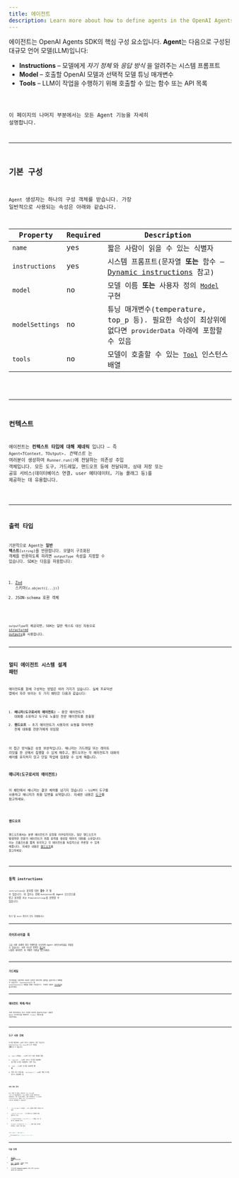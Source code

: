 ```yaml
---
title: 에이전트
description: Learn more about how to define agents in the OpenAI Agents SDK for JavaScript / TypeScript
---
```



에이전트는 OpenAI Agents SDK의 핵심 구성 요소입니다. **Agent**는 다음으로 구성된 대규모 언어 모델(LLM)입니다:

- **Instructions** – 모델에게 _자기 정체_ 와 _응답 방식_ 을 알려주는 시스템 프롬프트
- **Model** – 호출할 OpenAI 모델과 선택적 모델 튜닝 매개변수
- **Tools** – LLM이 작업을 수행하기 위해 호출할 수 있는 함수 또는 API 목록

<Code lang="typescript" code={simpleAgent} title="기본 Agent 정의" />

이 페이지의 나머지 부분에서는 모든 Agent 기능을 자세히 설명합니다.

---

## 기본 구성

`Agent` 생성자는 하나의 구성 객체를 받습니다. 가장 일반적으로 사용되는 속성은 아래와 같습니다.

| Property        | Required | Description                                                                                              |
| --------------- | -------- | -------------------------------------------------------------------------------------------------------- |
| `name`          | yes      | 짧은 사람이 읽을 수 있는 식별자                                                                          |
| `instructions`  | yes      | 시스템 프롬프트(문자열 **또는** 함수 – [Dynamic instructions](#dynamic-instructions) 참고)               |
| `model`         | no       | 모델 이름 **또는** 사용자 정의 [`Model`](/openai-agents-js/openai/agents/interfaces/model/) 구현         |
| `modelSettings` | no       | 튜닝 매개변수(temperature, top_p 등). 필요한 속성이 최상위에 없다면 `providerData` 아래에 포함할 수 있음 |
| `tools`         | no       | 모델이 호출할 수 있는 [`Tool`](/openai-agents-js/openai/agents/type-aliases/tool/) 인스턴스 배열         |

<Code lang="typescript" code={agentWithTools} title="도구가 있는 Agent" />

---

## 컨텍스트

에이전트는 **컨텍스트 타입에 대해 제네릭** 입니다 – 즉 `Agent<TContext, TOutput>`. _컨텍스트_ 는 여러분이 생성하여 `Runner.run()`에 전달하는 의존성 주입 객체입니다. 모든 도구, 가드레일, 핸드오프 등에 전달되며, 상태 저장 또는 공유 서비스(데이터베이스 연결, user 메타데이터, 기능 플래그 등)를 제공하는 데 유용합니다.

<Code lang="typescript" code={agentWithContext} title="컨텍스트가 있는 Agent" />

---

## 출력 타입

기본적으로 Agent는 **일반 텍스트**(`string`)를 반환합니다. 모델이 구조화된 객체를 반환하도록 하려면 `outputType` 속성을 지정할 수 있습니다. SDK는 다음을 허용합니다:

1. [Zod](https://github.com/colinhacks/zod) 스키마(`z.object({...})`)
2. JSON‑schema 호환 객체

<Code
  lang="typescript"
  code={agentWithAodOutputType}
  title="Zod로 구조화된 출력"
/>

`outputType`이 제공되면, SDK는 일반 텍스트 대신 자동으로 [structured outputs](https://platform.openai.com/docs/guides/structured-outputs)을 사용합니다.

---

## 멀티 에이전트 시스템 설계 패턴

에이전트를 함께 구성하는 방법은 여러 가지가 있습니다. 실제 프로덕션 앱에서 자주 보이는 두 가지 패턴은 다음과 같습니다:

1. **매니저(도구로서의 에이전트)** – 중앙 에이전트가 대화를 소유하고 도구로 노출된 전문 에이전트를 호출함
2. **핸드오프** – 초기 에이전트가 사용자의 요청을 파악하면 전체 대화를 전문가에게 위임함

이 접근 방식들은 상호 보완적입니다. 매니저는 가드레일 또는 레이트 리밋을 한 곳에서 집행할 수 있게 해주고, 핸드오프는 각 에이전트가 대화의 제어를 유지하지 않고 단일 작업에 집중할 수 있게 해줍니다.

### 매니저(도구로서의 에이전트)

이 패턴에서 매니저는 결코 제어를 넘기지 않습니다 — LLM이 도구를 사용하고 매니저가 최종 답변을 요약합니다. 자세한 내용은 [도구](/openai-agents-js/ko/guides/tools#agents-as-tools)를 참고하세요.

<Code lang="typescript" code={agentsAsTools} title="도구로서의 에이전트" />

### 핸드오프

핸드오프에서는 분류 에이전트가 요청을 라우팅하지만, 일단 핸드오프가 발생하면 전문가 에이전트가 최종 출력을 생성할 때까지 대화를 소유합니다. 이는 프롬프트를 짧게 유지하고 각 에이전트를 독립적으로 추론할 수 있게 해줍니다. 자세한 내용은 [핸드오프](/openai-agents-js/ko/guides/handoffs)를 참고하세요.

<Code
  lang="typescript"
  code={agentWithHandoffs}
  title="핸드오프가 있는 Agent"
/>

---

## 동적 instructions

`instructions`는 문자열 대신 **함수** 가 될 수 있습니다. 이 함수는 현재 `RunContext`와 Agent 인스턴스를 받고 문자열 _또는_ `Promise<string>`을 반환할 수 있습니다.

<Code
  lang="typescript"
  code={agentWithDynamicInstructions}
  title="동적 instructions가 있는 Agent"
/>

동기 및 `async` 함수가 모두 지원됩니다.

---

## 라이프사이클 훅

고급 사용 사례의 경우 이벤트를 수신하여 Agent 라이프사이클을 관찰할 수 있습니다. 사용 가능한 항목은 [여기](https://github.com/openai/openai-agents-js/blob/main/packages/agents-core/src/lifecycle.ts)에 나열된 에이전트 훅 이벤트 이름을 참고하세요.

<Code
  lang="typescript"
  code={agentWithLifecycleHooks}
  title="라이프사이클 훅이 있는 Agent"
/>

---

## 가드레일

가드레일을 사용하면 사용자 입력과 에이전트 출력을 검증하거나 변환할 수 있습니다. `inputGuardrails` 및 `outputGuardrails` 배열을 통해 구성합니다. 자세한 내용은 [가드레일](/openai-agents-js/ko/guides/guardrails)을 참고하세요.

---

## 에이전트 복제/복사

기존 에이전트의 약간 수정된 버전이 필요하신가요? 새로운 `Agent` 인스턴스를 반환하는 `clone()` 메서드를 사용하세요.

<Code lang="typescript" code={agentCloning} title="Cloning Agents" />

---

## 도구 사용 강제

도구를 제공해도 LLM이 반드시 호출하는 것은 아닙니다. `modelSettings.tool_choice`로 도구 사용을 **강제** 할 수 있습니다:

1. `'auto'`(기본값) – LLM이 도구 사용 여부를 결정
2. `'required'` – LLM은 _반드시_ 도구를 호출해야 함(어떤 도구를 사용할지는 선택 가능)
3. `'none'` – LLM은 도구를 호출하면 **안 됨**
4. 특정 도구 이름(예: `'calculator'`) – LLM은 해당 도구를 반드시 호출해야 함

<Code lang="typescript" code={agentForcingToolUse} title="도구 사용 강제" />

### 무한 루프 방지

도구 호출 후 SDK는 자동으로 `tool_choice`를 `'auto'`로 재설정합니다. 이는 모델이 도구를 반복적으로 호출하려는 무한 루프에 빠지는 것을 방지합니다. 이 동작은 `resetToolChoice` 플래그 또는 `toolUseBehavior` 구성으로 재정의할 수 있습니다:

- `'run_llm_again'`(기본값) – 도구 결과와 함께 LLM을 다시 실행
- `'stop_on_first_tool'` – 첫 번째 도구 결과를 최종 답변으로 처리
- `{ stopAtToolNames: ['my_tool'] }` – 나열된 도구 중 하나가 호출되면 중지
- `(context, toolResults) => ...` – 실행 종료 여부를 반환하는 사용자 정의 함수

```typescript
const agent = new Agent({
  ...,
  toolUseBehavior: 'stop_on_first_tool',
});
```

---

## 다음 단계

- [에이전트 실행](/openai-agents-js/ko/guides/running-agents)을 학습하세요
- [도구](/openai-agents-js/ko/guides/tools), [가드레일](/openai-agents-js/ko/guides/guardrails), [모델](/openai-agents-js/ko/guides/models)을 자세히 알아보세요
- 사이드바의 **@openai/agents** 아래 전체 TypeDoc 레퍼런스를 살펴보세요
